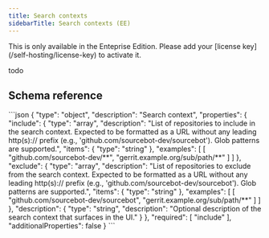```yaml
---
title: Search contexts
sidebarTitle: Search contexts (EE)
---
```


<Note>
This is only available in the Enteprise Edition. Please add your [license key](/self-hosting/license-key) to activate it.
</Note>

todo


## Schema reference

<Accordion title="Reference">
```json
{
    "type": "object",
    "description": "Search context",
    "properties": {
    "include": {
        "type": "array",
        "description": "List of repositories to include in the search context. Expected to be formatted as a URL without any leading http(s):// prefix (e.g., 'github.com/sourcebot-dev/sourcebot'). Glob patterns are supported.",
        "items": {
            "type": "string"
        },
        "examples": [
            [
                "github.com/sourcebot-dev/**",
                "gerrit.example.org/sub/path/**"
            ]
        ]
        },
        "exclude": {
            "type": "array",
            "description": "List of repositories to exclude from the search context. Expected to be formatted as a URL without any leading http(s):// prefix (e.g., 'github.com/sourcebot-dev/sourcebot'). Glob patterns are supported.",
            "items": {
                "type": "string"
            },
            "examples": [
                [
                    "github.com/sourcebot-dev/sourcebot",
                    "gerrit.example.org/sub/path/**"
                ]
            ]
        },
        "description": {
            "type": "string",
            "description": "Optional description of the search context that surfaces in the UI."
        }
    },
    "required": [
        "include"
    ],
    "additionalProperties": false
}
```
</Accordion>
